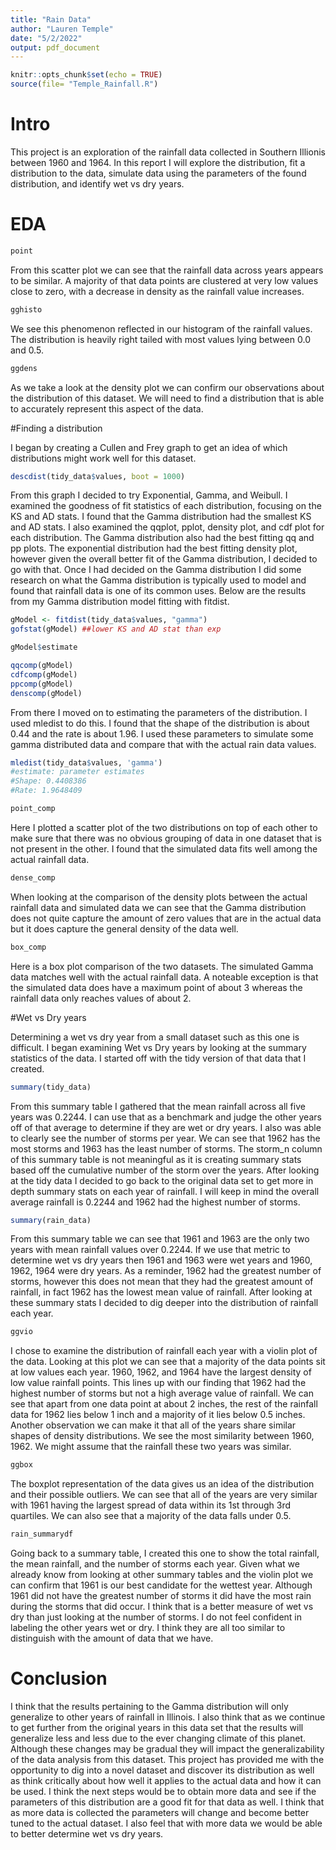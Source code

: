 ```yaml
---
title: "Rain Data"
author: "Lauren Temple"
date: "5/2/2022"
output: pdf_document
---
```


```r
knitr::opts_chunk$set(echo = TRUE)
source(file= "Temple_Rainfall.R")
```

# Intro

This project is an exploration of the rainfall data collected in Southern Illionis between 1960 and 1964. In this report I will explore the distribution, fit a distribution to the data, simulate data using the parameters of the found distribution, and identify wet vs dry years. 

# EDA

```r
point
```

From this scatter plot we can see that the rainfall data across years appears to be similar. A majority of that data points are clustered at very low values close to zero, with a decrease in density as the rainfall value increases. 

```r
gghisto
```
We see this phenomenon reflected in our histogram of the rainfall values. The distribution is heavily right tailed with most values lying between 0.0 and 0.5.

```r
ggdens
```
As we take a look at the density plot we can confirm our observations about the distribution of this dataset. We will need to find a distribution that is able to accurately represent this aspect of the data. 

#Finding a distribution

I began by creating a Cullen and Frey graph to get an idea of which distributions might work well for this dataset.

```r
descdist(tidy_data$values, boot = 1000)
```

From this graph I decided to try Exponential, Gamma, and Weibull. I examined the goodness of fit statistics of each distribution, focusing on the KS and AD stats. I found that the Gamma distribution had the smallest KS and AD stats. I also examined the qqplot, pplot, density plot, and cdf plot for each distribution. The Gamma distribution also had the best fitting qq and pp plots. The exponential distribution had the best fitting density plot, however given the overall better fit of the Gamma distribution, I decided to go with that. Once I had decided on the Gamma distribution I did some research on what the Gamma distribution is typically used to model and found that rainfall data is one of its common uses. Below are the results from my Gamma distribution model fitting with fitdist. 


```r
gModel <- fitdist(tidy_data$values, "gamma")
gofstat(gModel) ##lower KS and AD stat than exp
```

```r
gModel$estimate
```

```r
qqcomp(gModel)
cdfcomp(gModel)
ppcomp(gModel)
denscomp(gModel)
```

From there I moved on to estimating the parameters of the distribution. I used mledist to do this. I found that the shape of the distribution is about 0.44 and the rate is about 1.96. I used these parameters to simulate some gamma distributed data and compare that with the actual rain data values. 
```r
mledist(tidy_data$values, 'gamma')
#estimate: parameter estimates
#Shape: 0.4408386
#Rate: 1.9648409
```

```r
point_comp
```
Here I plotted a scatter plot of the two distributions on top of each other to make sure that there was no obvious grouping of data in one dataset that is not present in the other. I found that the simulated data fits well among the actual rainfall data. 

```r
dense_comp
```

When looking at the comparison of the density plots between the actual rainfall data and simulated data we can see that the Gamma distribution does not quite capture the amount of zero values that are in the actual data but it does capture the general density of the data well. 

```r
box_comp
```

Here is a box plot comparison of the two datasets. The simulated Gamma data matches well with the actual rainfall data. A noteable exception is that the simulated data does have a maximum point of about 3 whereas the rainfall data only reaches values of about 2. 

#Wet vs Dry years

Determining a wet vs dry year from a small dataset such as this one is difficult. I began examining Wet vs Dry years by looking at the summary statistics of the data. I started off with the tidy version of that data that I created. 

```r
summary(tidy_data)
```

From this summary table I gathered that the mean rainfall across all five years was 0.2244. I can use that as a benchmark and judge the other years off of that average to determine if they are wet or dry years. I also was able to clearly see the number of storms per year. We can see that 1962 has the most storms and 1963 has the least number of storms. The storm_n column of this summary table is not meaningful as it is creating summary stats based off the cumulative number of the storm over the years. After looking at the tidy data I decided to go back to the original data set to get more in depth summary stats on each year of rainfall. I will keep in mind the overall average rainfall is 0.2244 and 1962 had the highest number of storms. 

```r
summary(rain_data)
```

From this summary table we can see that 1961 and 1963 are the only two years with mean rainfall values over 0.2244. If we use that metric to determine wet vs dry years then 1961 and 1963 were wet years and 1960, 1962, 1964 were dry years. As a reminder, 1962 had the greatest number of storms, however this does not mean that they had the greatest amount of rainfall, in fact 1962 has the lowest mean value of rainfall. After looking at these summary stats I decided to dig deeper into the distribution of rainfall each year. 


```r
ggvio
```

I chose to examine the distribution of rainfall each year with a violin plot of the data. Looking at this plot we can see that a majority of the data points sit at low values each year. 1960, 1962, and 1964 have the largest density of low value rainfall points. This lines up with our finding that 1962 had the highest number of storms but not a high average value of rainfall. We can see that apart from one data point at about 2 inches, the rest of the rainfall data for 1962 lies below 1 inch and a majority of it lies below 0.5 inches. Another observation we can make it that all of the years share similar shapes of density distributions. We see the most similarity between 1960, 1962.  We might assume that the rainfall these two years was similar. 

```r
ggbox
```
The boxplot representation of the data gives us an idea of the distribution and their possible outliers. We can see that all of the years are very similar with 1961 having the largest spread of data within its 1st through 3rd quartiles. We can also see that a majority of the data falls under 0.5.


```r
rain_summarydf
```
Going back to a summary table, I created this one to show the total rainfall, the mean rainfall, and the number of storms each year. Given what we already know from looking at other summary tables and the violin plot we can confirm that 1961 is our best candidate for the wettest year. Although 1961 did not have the greatest number of storms it did have the most rain during the storms that did occur. I think that is a better measure of wet vs dry than just looking at the number of storms. I do not feel confident in labeling the other years wet or dry. I think they are all too similar to distinguish with the amount of data that we have. 

# Conclusion

I think that the results pertaining to the Gamma distribution will only generalize to other years of rainfall in Illinois. I also think that as we continue to get further from the original years in this data set that the results will generalize less and less due to the ever changing climate of this planet. Although these changes may be gradual they will impact the generalizability of the data analysis from this dataset. This project has provided me with the opportunity to dig into a novel dataset and discover its distribution as well as think critically about how well it applies to the actual data and how it can be used. I think the next steps would be to obtain more data and see if the parameters of this distribution are a good fit for that data as well. I think that as more data is collected the parameters will change and become better tuned to the actual dataset. I also feel that with more data we would be able to better determine wet vs dry years. 
